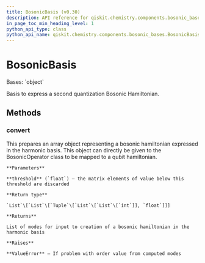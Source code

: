 ```yaml
---
title: BosonicBasis (v0.30)
description: API reference for qiskit.chemistry.components.bosonic_bases.BosonicBasis in qiskit v0.30
in_page_toc_min_heading_level: 1
python_api_type: class
python_api_name: qiskit.chemistry.components.bosonic_bases.BosonicBasis
---
```


# BosonicBasis

<Class id="qiskit.chemistry.components.bosonic_bases.BosonicBasis" isDedicatedPage={true} github="https://github.com/qiskit-community/qiskit-aqua/tree/stable/0.9/qiskit/chemistry/components/bosonic_bases/bosonic_basis.py" signature="BosonicBasis" modifiers="class">
  Bases: `object`

  Basis to express a second quantization Bosonic Hamiltonian.

  ## Methods

  <span id="qiskit-chemistry-components-bosonic-bases-bosonicbasis-convert" />

  ### convert

  <Function id="qiskit.chemistry.components.bosonic_bases.BosonicBasis.convert" signature="BosonicBasis.convert(threshold=1e-06)">
    This prepares an array object representing a bosonic hamiltonian expressed in the harmonic basis. This object can directly be given to the BosonicOperator class to be mapped to a qubit hamiltonian.

    **Parameters**

    **threshold** (`float`) – the matrix elements of value below this threshold are discarded

    **Return type**

    `List`\[`List`\[`Tuple`\[`List`\[`List`\[`int`]], `float`]]]

    **Returns**

    List of modes for input to creation of a bosonic hamiltonian in the harmonic basis

    **Raises**

    **ValueError** – If problem with order value from computed modes
  </Function>
</Class>

